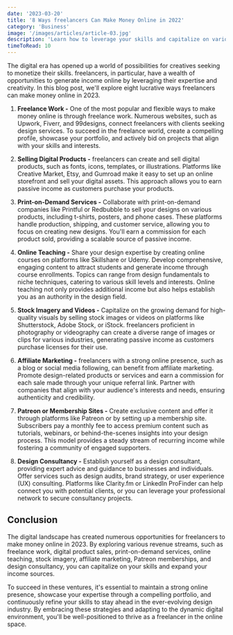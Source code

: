 ```yaml
---
date: '2023-03-20'
title: '8 Ways freelancers Can Make Money Online in 2022'
category: 'Business'
image: '/images/articles/article-03.jpg'
description: 'Learn how to leverage your skills and capitalize on various platforms to boost your income and thrive in the digital landscape.'
timeToRead: 10
---
```


The digital era has opened up a world of possibilities for creatives seeking to monetize their skills. freelancers, in particular, have a wealth of opportunities to generate income online by leveraging their expertise and creativity. In this blog post, we'll explore eight lucrative ways freelancers can make money online in 2023.

1. **Freelance Work -** One of the most popular and flexible ways to make money online is through freelance work. Numerous websites, such as Upwork, Fiverr, and 99designs, connect freelancers with clients seeking design services. To succeed in the freelance world, create a compelling profile, showcase your portfolio, and actively bid on projects that align with your skills and interests.

2. **Selling Digital Products -** freelancers can create and sell digital products, such as fonts, icons, templates, or illustrations. Platforms like Creative Market, Etsy, and Gumroad make it easy to set up an online storefront and sell your digital assets. This approach allows you to earn passive income as customers purchase your products.

3. **Print-on-Demand Services -** Collaborate with print-on-demand companies like Printful or Redbubble to sell your designs on various products, including t-shirts, posters, and phone cases. These platforms handle production, shipping, and customer service, allowing you to focus on creating new designs. You'll earn a commission for each product sold, providing a scalable source of passive income.

4. **Online Teaching -** Share your design expertise by creating online courses on platforms like Skillshare or Udemy. Develop comprehensive, engaging content to attract students and generate income through course enrollments. Topics can range from design fundamentals to niche techniques, catering to various skill levels and interests. Online teaching not only provides additional income but also helps establish you as an authority in the design field.

5. **Stock Imagery and Videos -** Capitalize on the growing demand for high-quality visuals by selling stock images or videos on platforms like Shutterstock, Adobe Stock, or iStock. freelancers proficient in photography or videography can create a diverse range of images or clips for various industries, generating passive income as customers purchase licenses for their use.

6. **Affiliate Marketing -** freelancers with a strong online presence, such as a blog or social media following, can benefit from affiliate marketing. Promote design-related products or services and earn a commission for each sale made through your unique referral link. Partner with companies that align with your audience's interests and needs, ensuring authenticity and credibility.

7. **Patreon or Membership Sites -** Create exclusive content and offer it through platforms like Patreon or by setting up a membership site. Subscribers pay a monthly fee to access premium content such as tutorials, webinars, or behind-the-scenes insights into your design process. This model provides a steady stream of recurring income while fostering a community of engaged supporters.

8. **Design Consultancy -** Establish yourself as a design consultant, providing expert advice and guidance to businesses and individuals. Offer services such as design audits, brand strategy, or user experience (UX) consulting. Platforms like Clarity.fm or LinkedIn ProFinder can help connect you with potential clients, or you can leverage your professional network to secure consultancy projects.

## Conclusion

The digital landscape has created numerous opportunities for freelancers to make money online in 2023. By exploring various revenue streams, such as freelance work, digital product sales, print-on-demand services, online teaching, stock imagery, affiliate marketing, Patreon memberships, and design consultancy, you can capitalize on your skills and expand your income sources.

To succeed in these ventures, it's essential to maintain a strong online presence, showcase your expertise through a compelling portfolio, and continuously refine your skills to stay ahead in the ever-evolving design industry. By embracing these strategies and adapting to the dynamic digital environment, you'll be well-positioned to thrive as a freelancer in the online space.
